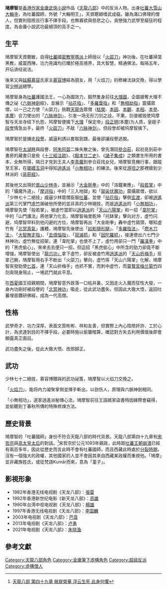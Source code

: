 {{金庸人物
|姓名=鳩摩智
|称呼=（大輪）明王／（吐蕃）国師 
|小说=[[天龙八部_(小说)|天龍八部]]
|门派=[[大雪山|大雪山]][[大輪寺|大輪寺]]<br>[[吐蕃|吐蕃]]護國法王
|绰号=大輪明王
|師父=
|徒弟=
|血緣=
|内功=[[逍遙派|逍遙派]]：<br>[[小無相功|小無相功]]<br>[[少林派|少林派]]：<br>[[袈裟伏魔功|袈裟伏魔功]]
|武功=[[控鶴功|控鶴功]]<br>[[宁玛派|宁玛派]]：<br>[[火焰刀|火焰刀]]<br>[[少林派|少林派]]：<br>[[拈花指|拈花指]]<br>[[多羅葉指|多羅葉指]]<br>[[無相劫指|無相劫指]]<br>[[去煩惱指|去煩惱指]]<br>[[大智無定指|大智無定指]]<br>[[龍爪功|龍爪功]]<br>[[擒龍手|擒龍手]]<br>[[托缽掌|托缽掌]]<br>[[如影隨形腿|如影隨形腿]]<br>[[袖裡乾坤|袖裡乾坤]]<br>[[寂滅抓|寂滅抓]]<br>[[因陀羅抓|因陀羅抓]]<br>[[燃木刀法|燃木刀法]]<br>[[摩诃指|摩诃指]]<br>[[般若掌|般若掌]]<br>[[大金剛拳|大金剛拳]]
|兵器=
}}

'''鳩摩智'''是[[香港|香港]][[作家|作家]][[金庸|金庸]][[武俠小說|武俠小說]]作品《[[天龍八部_(小說)|天龍八部]]》中的反派人物。出身[[吐蕃|吐蕃]][[大雪山山脈|大雪山]][[大輪寺|大輪寺]]，為吐蕃國師，外號「大輪明王」，天資聰穎嗜武成癡。雖為滿口佛理的僧人，但實則陰險且行事不擇手段，也無寡欲與慈悲之心，貪戀強力武學至癡狂的程度。為金庸小說武功最絕頂的高手之一。

== 生平 ==
鳩摩智天資聰敏，自得[[吐蕃|吐蕃]]國[[密教|密教]][[寧瑪派|寧瑪派]]上師授以「[[火燄刀|火燄刀]]」神功後，在吐蕃掃蕩黑教，威震西陲，功力見識均已臻於極高境界，具大智慧，精通佛法，每隔五年，开坛讲经说法。

後來又與[[姑蘇慕容|姑蘇慕容]]氏家主[[慕容博|慕容博]]結為朋友，用「火焰刀」的修練法訣交換，得以學習[[少林派|少林派]]絕學。

鳩摩智身為[[吐蕃|吐蕃]]護國法王，一心為國效力，毅然隻身前往[[大理國|大理國]]，企圖搶奪大理不傳之祕《[[六脈神劍|六脈神劍]]經》，並展示「[[拈花指|拈花指]]」、「[[多羅葉指|多羅葉指]]」和「[[無相劫指|無相劫指]]」震攝眾僧，以一己之力使「火燄刀」挑戰[[崇聖寺_(大理)|天龍寺]]眾僧（[[枯榮|枯榮]]、[[本因|本因]]、[[本觀|本觀]]、[[本相|本相]]、[[本參|本參]]、[[段正明_(天龙八部)|本塵]]）合刀使出的「[[六脉神剑|六脉神剑]]」，引发一场无形刀剑之战，不果，剑谱被毁使鸠摩智与天龙寺结下仇怨，鸠摩智便擒下[[大理|大理]]「保定帝」[[段正明_(天龙八部)|段正明]](本塵)为人质，皇姪子[[段誉|段誉]]情急出手，最终「[[火燄刀|火燄刀]]」不敌「[[六脉神剑|六脉神剑]]」，但段誉却被鸠摩智擒下。

鳩摩智於是擄走[[段譽|段譽]]，威逼利誘以套取劍譜，最後卻讓段譽逃脫。

鳩摩智在[[太湖畔|太湖畔]]與段譽、[[阿朱|阿朱]][[阿碧|阿碧]]二姝失散之後，曾先潛回[[參合莊|參合莊]]，起初見到莊中書房的藏書只是些《[[十三經注疏|十三經注疏]]》、《[[殿本廿二史|殿本廿二史]]》、《[[諸子集成|諸子集成]]》之類書生所用的書本，全無所得，隔日才見到王夫人[[李青蘿|李青蘿]]到參合莊找女兒，鳩摩智見機行事，跟蹤至王家，在[[瑯嬛玉洞|瑯嬛玉洞]]中得知[[逍遙派|逍遙派]]「[[小無相功|小無相功]]」的練法。後來從[[游坦之|游坦之]]那裡搶到少林派的《[[易筋經|易筋經]]》。

其後他又出現於[[嵩山|嵩山]][[少林寺|少林寺]]，並展示「[[大金剛拳|大金剛拳]]」中的「洛鐘東應」、「[[般若掌|般若掌]]」中的「懾魔外道」、「[[金庸筆下武功列表#.E6.91.A9.E8.A8.B6.E6.8C.87|摩诃指]]」中的「三入地獄」和「[[袈裟伏魔功|袈裟伏魔功]]」震攝眾僧，欲以「少林七十二絕技」威逼少林眾僧臣服[[吐蕃|吐蕃]]，並使「[[拈花指|拈花指]]」擊倒[[玄渡|玄渡]]，卻被[[逍遙派|逍遙派]]第三代掌門[[虛竹|虛竹]]揭破他所使的並非真的少林絕技，而是[[逍遙派|逍遙派]]的「[[小無相功|小無相功]]」，鳩摩智先使「般若掌」，被虛竹當即以[[逍遙派|逍遙派]]的「[[天山六陽掌|天山六陽掌]]」和一招「[[韋陀掌|韋陀掌]]」中的「山門護法」將他掌力化去，鳩摩智袖里乾坤「托缽掌」擊向对方，虚竹闪避，鸠摩智早料到他闪避的方位，鳩摩智再出「大金剛拳」轟中虛竹肩頭，哪知虛竹有「[[北冥真氣|北冥真氣]]」護體，鳩摩智先後使出「[[如影隨形腿|如影隨形腿]]」、「[[多羅指法|多羅指法]]」、「[[燃木刀法|燃木刀法]]」、「[[大智無定指|大智無定指]]」、「[[去煩惱指|去煩惱指]]」、「[[寂滅抓|寂滅抓]]」和「[[因陀羅抓|因陀羅抓]]」，接連使出六七門少林神功，虛竹無從招架，連「韋陀掌」也使不上了，虛竹用卻只一門「[[羅漢拳|羅漢拳]]」中的「黑虎偷心」，來來去去便只一招，但這招「黑虎偷心」中所含的勁力卻竟不斷增強，鳩摩智使出「[[龍爪功」|龍爪功」]]拿下虛竹，卻反被虛竹用[[逍遙派|逍遙派]]的「[[天山折梅手|天山折梅手]]」反拿己腕，鳩摩智用右手不断出「火燄刀」擊向，虚竹挥「天山六陽掌」化解，鳩摩智突發勁使[[匕首|匕首]]，連「天山折梅手」也抓不實，而刺中虚竹，而[[靈鷲宮|靈鷲宮]][[梅剑|梅]][[兰剑|兰]][[菊剑|菊]][[竹剑|竹]]四剑突現身阻止，一埸武鬥就此平息。

在[[西夏|西夏]]國王招親期間，鳩摩智意外跌落一口枯井裏，又因走火入魔而狂性大發，一身內功剛好被段譽的「[[北冥神功|北冥神功]]」吸走，從此武功盡失，但因此大徹大悟，返回吐蕃埋首鑽研佛經，成為一代高僧。

== 性格 ==
武學奇才、功力深厚。表面文質彬彬、祥和友善，但實際上內心陰險奸詐、工於心計，為求達到目的不擇手段，必要時施以偷襲暗算，確認對方失去利用價值後即會顯露真正面目。  

武功盡失之後，從此大徹大悟、改邪歸正。

== 武功 ==
少林七十二絕技，慕容博贈與的武功祕笈，鳩摩智以火焰刀交換之。

「[[火焰刀|火焰刀]]」，能将内力凝聚掌側並揮手斬出，以劲伤人，原理與六脈神劍相同。

「小無相功」，道家逍遙派秘傳心法，鳩摩智前往王語嫣家盜書時因緣際會竊得，並偷聽到丁春秋所傳的特殊修煉方法。

==歷史背景==
鳩摩智的「吐蕃國師」身份不符合天龍八部的時代背景。天龍八部第四十九章有[[宋哲宗|宋哲宗]]與[[宣仁皇后|高太皇太后]]的對話。<ref>[http://www.bwsk.net/wx/j/jingyong/tlbb/049.htm 天龍八部 第四十九章 敝屣榮華 浮云生死 此身何懼]</ref>宋哲宗於公元1093年親政，此時距[[吐蕃#王朝崩溃|吐蕃王朝崩潰]]已經有兩百多年，因此從歷史而言此時不會有吐蕃國師，而且西藏此時處於[[吐蕃分裂時期|分裂時期]]，沒有一個強大的政權，其他國家的人並不會因其來自西藏某政權而重視他。「鳩摩」並非藏族姓氏，或從梵語Kumār而來，意為「童子」。

==影視形象==
* 1982年香港无线电视剧《天龙八部》：[[張雷_(香港)|張雷]]
* 1982年香港新世纪电影《新天龙八部》：[[高雄_(演員)|高雄]]
* 1990年台湾中视电视剧《天龙八部》：[[楊雄_(演員)|楊雄]]
* 1997年香港无线电视剧《天龙八部》：[[李国麟|李国麟]]
* 2003年电视剧《天龙八部》：[[巴音|巴音]]
* 2013年电视剧《天龙八部》：[[卢勇|卢勇]] 
* 2021年电视剧《天龙八部》：[[朱晓渔|朱晓渔]]

==參考文獻==
{{Reflist}}

{{天龍八部 (小說)}}
{{DEFAULTSORT:Jiu鳩}}
[[Category:天龍八部角色|Category:天龍八部角色]]
[[Category:金庸筆下虛構角色|Category:金庸筆下虛構角色]]
[[Category:超级反派|Category:超级反派]]
[[Category:虛構僧人|Category:虛構僧人]]